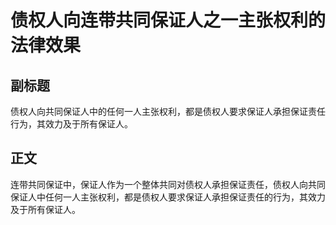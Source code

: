 # 债权人向连带共同保证人之一主张权利的法律效果
## 副标题
债权人向共同保证人中的任何一人主张权利，都是债权人要求保证人承担保证责任行为，其效力及于所有保证人。
## 正文
连带共同保证中，保证人作为一个整体共同对债权人承担保证责任，债权人向共同保证人中任何一人主张权利，都是债权人要求保证人承担保证责任的行为，其效力及于所有保证人。